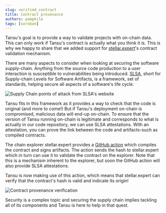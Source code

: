 ```yaml
---
slug: verified_contract
title: Contract provenance
authors: pamphile
tags: [soroban]
---
```


Tansu's goal is to provide a way to validate projects with on-chain data. This can only work if Tansu's contract is actually what you think it is. This is why we happy to share that we added support for [stellar.expert](https://stellar.expert/explorer/public)'s contract validation mechanism.

<!-- truncate -->

There are many aspects to consider when looking at securing the software supply-chain. Anything from the source code production to a user interaction is susceptible to vulnerabilities being introduced. [SLSA](https://slsa.dev), short for Supply-chain Levels for Software Artifacts, is a framework, set of standards, helping secure all aspects of a software's life cycle.

![Supply Chain points of attack from SLSA's website](/assets/blog/supply_chain.png)

Tansu fits in this framework as it provides a way to check that the code is original (and more to come!) But if Tansu's deployment on-chain is compromised, malicious data will end-up on-chain. To ensure that the version of Tansu running on-chain is legitimate and corresponds to what is actually in our code repository, we can use SLSA attestations. With an attestation, you can prove the link between the code and artifacts-such as compiled contracts.

The chain explorer stellar.expert provides a [GitHub action](https://stellar.expert/explorer/public/contract/validation) which compiles the contract and signs artifacts. The action sends the hash to stellar.expert which in turn can use it to validate the contract on the explorer. Note that this is a mechanism inherent to the explorer, but soon the GitHub action will also provide SLSA attestations.

Tansu is now making use of this action, which means that stellar.expert can verify that the contract's hash is valid and indicate its origin!

![Contract provenance verification](/assets/blog/verified_contract.png)

Security is a complex topic and securing the supply chain implies tackling all of its components and Tansu is here to help in that quest.
